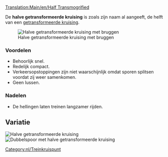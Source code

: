 [[Translation:Main/en/Half Transmogrified]]{{nl/Kruispuntenmenu}}

De '''halve getransformeerde kruising''' is zoals zijn naam al aangeeft, de helft van een [[Main/en/Transmogrified|getransformeerde kruising]].

[[File:en/Ttd.half.transmogrified.variant.png|frame|none|Halve getransformeerde kruising met bruggen]]

===Voordelen===
*Behoorlijk snel.
*Redelijk compact.
*Verkeersopstoppingen zijn niet waarschijnlijk omdat sporen splitsen voordat zij weer samenkomen.
*Geen lussen.

===Nadelen===
*De hellingen laten treinen langzamer rijden. 

==Variatie==
[[File:en/Ttd.half.transmogrified.original.png|frame|none|Halve getransformeerde kruising]]
[[File:en/Ttd.dual.half.transmogrified.png|frame|none|Dubbelspoor met halve getransformeerde kruising]]
[[Category:nl/Treinkruispunt]]